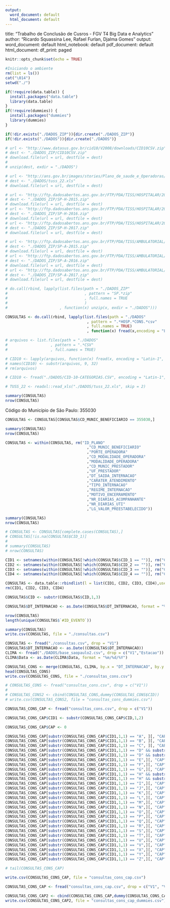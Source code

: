 ```yaml
---
output:
  word_document: default
  html_document: default
---
```


title: "Trabalho de Conclusão de Cusros - FGV T4 Big Data e Analytics"
author: "Ricardo Squassina Lee, Rafael Furlan, Djalma Gomes"
output:
  word_document: default
  html_notebook: default
  pdf_document: default
  html_document:
    df_print: paged



```r
knitr::opts_chunk$set(echo = TRUE)
```



```r
#Iniciando o ambiente
rm(list = ls())
cat("\014") 
setwd("./")
```


```r
if(!require(data.table)) {
  install.packages("data.table")
  library(data.table)
}
if(!require(dummies)) {
  install.packages("dummies")
  library(dummies)
}
```


```r
if(!dir.exists("./DADOS_ZIP")){dir.create("./DADOS_ZIP")}
if(!dir.exists("./DADOS")){dir.create("./DADOS")}
```



```r
# url <- "http://www.datasus.gov.br/cid10/V2008/downloads/CID10CSV.zip"
# dest <- "./DADOS_ZIP/CID10CSV.zip"
# download.file(url = url, destfile = dest)
# 
# unzip(dest, exdir = "./DADOS")
```


```r
# url <- "http://ans.gov.br/images/stories/Plano_de_saude_e_Operadoras/Area_do_consumidor/rol_tuss_rol_simplificado_rn305tuss_alterada_pela_rn_349_2014_ajustada_site_11-03-2015.xls"
# dest <- "./DADOS/tuss_22.xls"
# download.file(url = url, destfile = dest)
```



```r
# url <- "http://ftp.dadosabertos.ans.gov.br/FTP/PDA/TISS/HOSPITALAR/2015/SP.zip"
# dest <- "./DADOS_ZIP/SP-H-2015.zip"
# download.file(url = url, destfile = dest)
# url <- "http://ftp.dadosabertos.ans.gov.br/FTP/PDA/TISS/HOSPITALAR/2016/SP.zip"
# dest <- "./DADOS_ZIP/SP-H-2016.zip"
# download.file(url = url, destfile = dest)
# url <- "http://ftp.dadosabertos.ans.gov.br/FTP/PDA/TISS/HOSPITALAR/2017/SP.zip"
# dest <- "./DADOS_ZIP/SP-H-2017.zip"
# download.file(url = url, destfile = dest)

# url <- "http://ftp.dadosabertos.ans.gov.br/FTP/PDA/TISS/AMBULATORIAL/2015/SP.zip"
# dest <- "./DADOS_ZIP/SP-A-2015.zip"
# download.file(url = url, destfile = dest)
# url <- "http://ftp.dadosabertos.ans.gov.br/FTP/PDA/TISS/AMBULATORIAL/2016/SP.zip"
# dest <- "./DADOS_ZIP/SP-A-2016.zip"
# download.file(url = url, destfile = dest)
# url <- "http://ftp.dadosabertos.ans.gov.br/FTP/PDA/TISS/AMBULATORIAL/2017/SP.zip"
# dest <- "./DADOS_ZIP/SP-A-2017.zip"
# download.file(url = url, destfile = dest)

# do.call(rbind, lapply(list.files(path = "./DADOS_ZIP"
#                                  , pattern = "SP.*zip"
#                                  , full.names = TRUE
#                                  )
#                       , function(x) unzip(x, exdir = "./DADOS")))

```



```r
CONSULTAS <- do.call(rbind, lapply(list.files(path = "./DADOS"
                                    , pattern = ".*HOSP.*CONS.*csv"
                                    , full.names = TRUE)
                                    , function(x) fread(x,encoding = "Latin-1")))

# arquivos <- list.files(path = "./DADOS"
#                   , pattern = ".*CSV"
#                   , full.names = TRUE)

# CID10 <- lapply(arquivos, function(x) fread(x, encoding = "Latin-1", sep = ";"))
# names(CID10) <- substr(arquivos, 9, 32)
# rm(arquivos)

# CID10 <- fread("./DADOS/CID-10-CATEGORIAS.CSV", encoding = "Latin-1", sep = ";")

# TUSS_22 <- readxl::read_xls("./DADOS/tuss_22.xls", skip = 2)


```


```r
summary(CONSULTAS)
nrow(CONSULTAS)
```

Código do Município de São Paulo: 355030
```r
CONSULTAS <- CONSULTAS[CONSULTAS$CD_MUNIC_BENEFICIARIO == 355030,]
```


```r
summary(CONSULTAS)
nrow(CONSULTAS)
```

```r
CONSULTAS <- within(CONSULTAS, rm("ID_PLANO"
                                    ,"CD_MUNIC_BENEFICIARIO"
                                    ,"PORTE_OPERADORA"
                                    ,"CD_MODALIDADE_OPERADORA"
                                    ,"MODALIDADE_OPERADORA"
                                    ,"CD_MUNIC_PRESTADOR"
                                    ,"UF_PRESTADOR"
                                    ,"DT_SAIDA_INTERNACAO"
                                    ,"CARATER_ATENDIMENTO"
                                    ,"TIPO_INTERNACAO"
                                    ,"REGIME_INTERNACAO"
                                    ,"MOTIVO_ENCERRAMENTO" 
                                    ,"NR_DIARIAS_ACOMPANHANTE"
                                    ,"NR_DIARIAS_UTI"
                                    ,"LG_VALOR_PREESTABELECIDO"))

summary(CONSULTAS)
nrow(CONSULTAS)
```

```r
# CONSULTAS <- CONSULTAS[complete.cases(CONSULTAS),]
# CONSULTAS[!is.na(CONSULTAS$CID_1)]
# 
# summary(CONSULTAS)
# nrow(CONSULTAS)

```


```r
CID1 <- setnames(within(CONSULTAS[!which(CONSULTAS$CID_1 == "")], rm("CID_2","CID_3","CID_4")),"CID_1", "CID")
CID2 <- setnames(within(CONSULTAS[!which(CONSULTAS$CID_2 == "")], rm("CID_1","CID_3","CID_4")),"CID_2", "CID")
CID3 <- setnames(within(CONSULTAS[!which(CONSULTAS$CID_3 == "")], rm("CID_2","CID_1","CID_4")),"CID_3", "CID")
CID4 <- setnames(within(CONSULTAS[!which(CONSULTAS$CID_4 == "")], rm("CID_2","CID_3","CID_1")),"CID_4", "CID")

CONSULTAS <- data.table::rbindlist(l = list(CID1, CID2, CID3, CID4),use.names = TRUE)
rm(CID1, CID2, CID3, CID4)

CONSULTAS$CID <- substr(CONSULTAS$CID,1,3)

CONSULTAS$DT_INTERNACAO <- as.Date(CONSULTAS$DT_INTERNACAO, format = "%d/%m/%Y")
```

```r
nrow(CONSULTAS)
length(unique(CONSULTAS$`#ID_EVENTO`))

```


```r
summary(CONSULTAS)
write.csv(CONSULTAS, file = "./consultas.csv")
```


```r
CONSULTAS <- fread("./consultas.csv", drop = "V1")
CONSULTAS$DT_INTERNACAO <- as.Date((CONSULTAS$DT_INTERNACAO))
CLIMA <- fread("./DADOS/base_saopaulo2.csv", drop = c("V1","Estacao"))
CLIMA$Data <- as.Date(CLIMA$Data, format = "%m/%d/%Y")
```


```r
CONSULTAS_CONS <- merge(CONSULTAS, CLIMA, by.x = "DT_INTERNACAO", by.y = "Data")
head(CONSULTAS_CONS)
write.csv(CONSULTAS_CONS, file = "./consultas_cons.csv")
```

```r

# CONSULTAS_CONS <- fread("consultas_cons.csv", drop = c("V1"))
# 
# CONSULTAS_CONS2 <- cbind(CONSULTAS_CONS,dummy(CONSULTAS_CONS$CID))
# write.csv(CONSULTAS_CONS2, file = "consultas_cons_dummies.csv")

```

```r
CONSULTAS_CONS_CAP <- fread("consultas_cons.csv", drop = c("V1"))

CONSULTAS_CONS_CAP$CID1 <- substr(CONSULTAS_CONS_CAP$CID,1,2)

CONSULTAS_CONS_CAP$CAP <- 0

CONSULTAS_CONS_CAP[substr(CONSULTAS_CONS_CAP$CID1,1,1) == "A", ][, "CAP"] <- 1
CONSULTAS_CONS_CAP[substr(CONSULTAS_CONS_CAP$CID1,1,1) == "B", ][, "CAP"] <- 1
CONSULTAS_CONS_CAP[substr(CONSULTAS_CONS_CAP$CID1,1,1) == "C", ][, "CAP"] <- 2
CONSULTAS_CONS_CAP[substr(CONSULTAS_CONS_CAP$CID1,1,1) == "D" && substr(CONSULTAS_CONS_CAP$CID1,2,1) < 5,][, "CAP"] <-2# < 5
CONSULTAS_CONS_CAP[substr(CONSULTAS_CONS_CAP$CID1,1,1) == "D" && substr(CONSULTAS_CONS_CAP$CID1,2,1) > 4,][, "CAP"] <-3 # > 4
CONSULTAS_CONS_CAP[substr(CONSULTAS_CONS_CAP$CID1,1,1) == "E",][, "CAP"] <-4
CONSULTAS_CONS_CAP[substr(CONSULTAS_CONS_CAP$CID1,1,1) == "F",][, "CAP"] <-5
CONSULTAS_CONS_CAP[substr(CONSULTAS_CONS_CAP$CID1,1,1) == "G",][, "CAP"] <-6
CONSULTAS_CONS_CAP[substr(CONSULTAS_CONS_CAP$CID1,1,1) == "H" && substr(CONSULTAS_CONS_CAP$CID1,2,1) < 6,][, "CAP"] <-7# < 6
CONSULTAS_CONS_CAP[substr(CONSULTAS_CONS_CAP$CID1,1,1) == "H" && substr(CONSULTAS_CONS_CAP$CID1,2,1) > 5,][, "CAP"] <-8# > 5
CONSULTAS_CONS_CAP[substr(CONSULTAS_CONS_CAP$CID1,1,1) == "I",][, "CAP"] <-9
CONSULTAS_CONS_CAP[substr(CONSULTAS_CONS_CAP$CID1,1,1) == "J",][, "CAP"] <-10
CONSULTAS_CONS_CAP[substr(CONSULTAS_CONS_CAP$CID1,1,1) == "K",][, "CAP"] <-11
CONSULTAS_CONS_CAP[substr(CONSULTAS_CONS_CAP$CID1,1,1) == "L",][, "CAP"] <-12
CONSULTAS_CONS_CAP[substr(CONSULTAS_CONS_CAP$CID1,1,1) == "M",][, "CAP"] <-13
CONSULTAS_CONS_CAP[substr(CONSULTAS_CONS_CAP$CID1,1,1) == "N",][, "CAP"] <-14
CONSULTAS_CONS_CAP[substr(CONSULTAS_CONS_CAP$CID1,1,1) == "O",][, "CAP"] <-15
CONSULTAS_CONS_CAP[substr(CONSULTAS_CONS_CAP$CID1,1,1) == "P",][, "CAP"] <-16
CONSULTAS_CONS_CAP[substr(CONSULTAS_CONS_CAP$CID1,1,1) == "Q",][, "CAP"] <-17
CONSULTAS_CONS_CAP[substr(CONSULTAS_CONS_CAP$CID1,1,1) == "R",][, "CAP"] <-18
CONSULTAS_CONS_CAP[substr(CONSULTAS_CONS_CAP$CID1,1,1) == "S",][, "CAP"] <-19
CONSULTAS_CONS_CAP[substr(CONSULTAS_CONS_CAP$CID1,1,1) == "T",][, "CAP"] <-19
CONSULTAS_CONS_CAP[substr(CONSULTAS_CONS_CAP$CID1,1,1) == "U",][, "CAP"] <-22
CONSULTAS_CONS_CAP[substr(CONSULTAS_CONS_CAP$CID1,1,1) == "V",][, "CAP"] <-20
CONSULTAS_CONS_CAP[substr(CONSULTAS_CONS_CAP$CID1,1,1) == "X",][, "CAP"] <-20
CONSULTAS_CONS_CAP[substr(CONSULTAS_CONS_CAP$CID1,1,1) == "Y",][, "CAP"] <-20
CONSULTAS_CONS_CAP[substr(CONSULTAS_CONS_CAP$CID1,1,1) == "Z",][, "CAP"] <-21

# tail(CONSULTAS_CONS_CAP)

write.csv(CONSULTAS_CONS_CAP, file = "consultas_cons_cap.csv")

```


```r
CONSULTAS_CONS_CAP <- fread("consultas_cons_cap.csv", drop = c("V1", "V12", "V13","CID1"))

CONSULTAS_CONS_CAP2 <- cbind(CONSULTAS_CONS_CAP,dummy(CONSULTAS_CONS_CAP$CAP))
write.csv(CONSULTAS_CONS_CAP2, file = "consultas_cons_cap_dummies.csv")

```